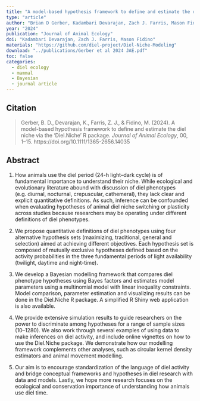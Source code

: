 ```yaml
---
title: "A model-based hypothesis framework to define and estimate the diel niche via the ‘Diel.Niche’ R package"
type: "article"
author: "Brian D Gerber, Kadambari Devarajan, Zach J. Farris, Mason Fidino"
year: "2024"
publication: "Journal of Animal Ecology"
doi: "Kadambari Devarajan, Zach J. Farris, Mason Fidino"
materials: "https://github.com/diel-project/Diel-Niche-Modeling"
download: "../publications/Gerber et al 2024 JAE.pdf"
toc: false
categories:
  - diel ecology
  - mammal
  - Bayesian
  - journal article
---
```


## Citation 

> Gerber, B. D., Devarajan, K., Farris, Z. J., & Fidino, M. (2024). A model-based hypothesis framework to define and estimate the diel niche via the ‘Diel.Niche’ R package. *Journal of Animal Ecology*, 00, 1–15. https://doi.org/10.1111/1365-2656.14035

## Abstract

1. How animals use the diel period (24-h light–dark cycle) is of fundamental importance to understand their niche. While ecological and evolutionary literature abound with discussion of diel phenotypes (e.g. diurnal, nocturnal, crepuscular, cathemeral), they lack clear and explicit quantitative definitions. As such, inference can be confounded when evaluating hypotheses of animal diel niche switching or plasticity across studies because researchers may be operating under different definitions of diel phenotypes.

2. We propose quantitative definitions of diel phenotypes using four alternative hypothesis sets (maximizing, traditional, general and selection) aimed at achieving different objectives. Each hypothesis set is composed of mutually exclusive hypotheses defined based on the activity probabilities in the three fundamental periods of light availability (twilight, daytime and night-time).

3. We develop a Bayesian modelling framework that compares diel phenotype hypotheses using Bayes factors and estimates model parameters using a multinomial model with linear inequality constraints. Model comparison, parameter estimation and visualizing results can be done in the Diel.Niche R package. A simplified R Shiny web application is also available.

4. We provide extensive simulation results to guide researchers on the power to discriminate among hypotheses for a range of sample sizes (10–1280). We also work through several examples of using data to make inferences on diel activity, and include online vignettes on how to use the Diel.Niche package. We demonstrate how our modelling framework complements other analyses, such as circular kernel density estimators and animal movement modelling.

5. Our aim is to encourage standardization of the language of diel activity and bridge conceptual frameworks and hypotheses in diel research with data and models. Lastly, we hope more research focuses on the ecological and conservation importance of understanding how animals use diel time.